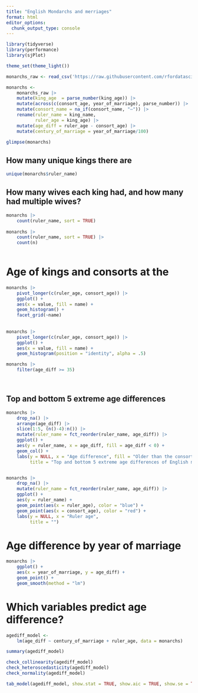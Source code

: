 ```yaml
---
title: "English Mondarchs and merriages"
format: html
editor_options: 
  chunk_output_type: console
---
```


```r
library(tidyverse)
library(performance)
library(sjPlot)

theme_set(theme_light())
```


```r
monarchs_raw <- read_csv('https://raw.githubusercontent.com/rfordatascience/tidytuesday/main/data/2024/2024-08-20/english_monarchs_marriages_df.csv')

monarchs <-
    monarchs_raw |> 
    mutate(king_age  = parse_number(king_age)) |> 
    mutate(across(c(consort_age, year_of_marriage), parse_number)) |> 
    mutate(consort_name = na_if(consort_name, "–")) |> 
    rename(ruler_name = king_name,
           ruler_age = king_age) |> 
    mutate(age_diff = ruler_age - consort_age) |> 
    mutate(century_of_marriage = year_of_marriage/100)

glimpse(monarchs)
```

## How many unique kings there are


```r
unique(monarchs$ruler_name)
```


## How many wives each king had, and how many had multiple wives?

```r
monarchs |> 
    count(ruler_name, sort = TRUE)
    
monarchs |> 
    count(ruler_name, sort = TRUE) |> 
    count(n)
    
```

# Age of kings and consorts at the 

```r
monarchs |> 
    pivot_longer(c(ruler_age, consort_age)) |> 
    ggplot() +
    aes(x = value, fill = name) +
    geom_histogram() +
    facet_grid(~name)
    
    
monarchs |> 
    pivot_longer(c(ruler_age, consort_age)) |> 
    ggplot() +
    aes(x = value, fill = name) +
    geom_histogram(position = "identity", alpha = .5)

monarchs |> 
    filter(age_diff >= 35)

    
```


## Top and bottom 5 extreme age differences

```r
monarchs |> 
    drop_na() |> 
    arrange(age_diff) |> 
    slice(1:5, (n()-4):n()) |> 
    mutate(ruler_name = fct_reorder(ruler_name, age_diff)) |> 
    ggplot() +
    aes(y = ruler_name, x = age_diff, fill = age_diff < 0) +
    geom_col() +
    labs(y = NULL, x = "Age difference", fill = "Older than the consort?",
         title = "Top and bottom 5 extreme age differences of English monarchs")


monarchs |> 
    drop_na() |> 
    mutate(ruler_name = fct_reorder(ruler_name, age_diff)) |> 
    ggplot() +
    aes(y = ruler_name) +
    geom_point(aes(x = ruler_age), color = "blue") +
    geom_point(aes(x = consort_age), color = "red") +
    labs(y = NULL, x = "Ruler age",
         title = "")

```


# Age difference by year of marriage

```r

monarchs |> 
    ggplot() +
    aes(x = year_of_marriage, y = age_diff) +
    geom_point() +
    geom_smooth(method = "lm")


```

# Which variables predict age difference?

```r
agediff_model <- 
    lm(age_diff ~ century_of_marriage + ruler_age, data = monarchs)

summary(agediff_model)

check_collinearity(agediff_model)
check_heteroscedasticity(agediff_model)
check_normality(agediff_model)

tab_model(agediff_model, show.stat = TRUE, show.aic = TRUE, show.se = TRUE, show.ci = FALSE)

```



